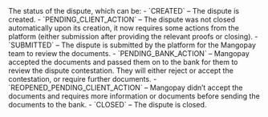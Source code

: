   
<ParamField body="Status" type="string">     
The status of the dispute, which can be:  
- `CREATED` – The dispute is created.  
- `PENDING_CLIENT_ACTION` – The dispute was not closed automatically upon its creation, it now requires some actions from the platform (either submission after providing the relevant proofs or closing).  
- `SUBMITTED` – The dispute is submitted by the platform for the Mangopay team to review the documents.  
- `PENDING_BANK_ACTION` – Mangopay accepted the documents and passed them on to the bank for them to review the dispute contestation. They will either reject or accept the contestation, or require further documents.  
- `REOPENED_PENDING_CLIENT_ACTION` – Mangopay didn’t accept the documents and requires more information or documents before sending the documents to the bank.  
- `CLOSED` – The dispute is closed.  
</ParamField>
